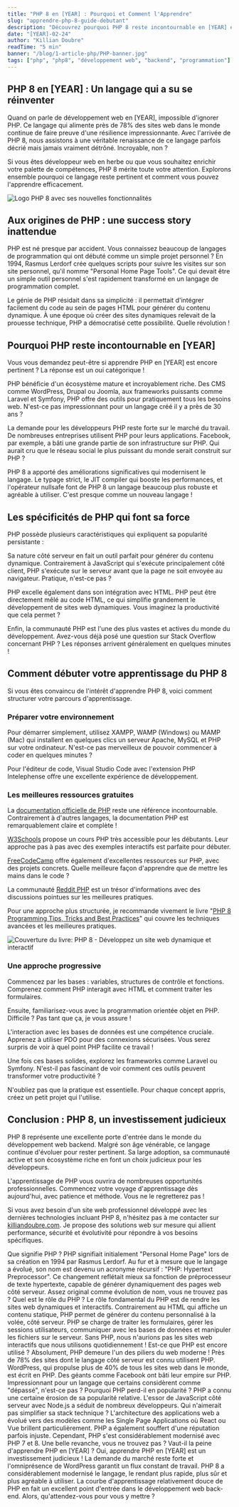 ```yaml
---
title: "PHP 8 en [YEAR] : Pourquoi et Comment l'Apprendre"
slug: "apprendre-php-8-guide-debutant"
description: "Découvrez pourquoi PHP 8 reste incontournable en [YEAR] et comment débuter votre apprentissage. Histoire, évolution et ressources essentielles pour les développeurs web."
date: "[YEAR]-02-24"
author: "Killian Doubre"
readTime: "5 min"
banner: "/blog/1-article-php/PHP-banner.jpg"
tags: ["php", "php8", "développement web", "backend", "programmation"]
---
```


## PHP 8 en [YEAR] : Un langage qui a su se réinventer

Quand on parle de développement web en [YEAR], impossible d'ignorer PHP. Ce langage qui alimente près de 78% des sites web dans le monde continue de faire preuve d'une résilience impressionnante. Avec l'arrivée de PHP 8, nous assistons à une véritable renaissance de ce langage parfois décrié mais jamais vraiment détrôné. Incroyable, non ?

Si vous êtes développeur web en herbe ou que vous souhaitez enrichir votre palette de compétences, PHP 8 mérite toute votre attention. Explorons ensemble pourquoi ce langage reste pertinent et comment vous pouvez l'apprendre efficacement.

<Image src="/blog/1-article-php/php-83-logo.png" alt="Logo PHP 8 avec ses nouvelles fonctionnalités" caption="PHP 8 marque une évolution majeure pour ce langage créé il y a près de 30 ans." />

## Aux origines de PHP : une success story inattendue

PHP est né presque par accident. Vous connaissez beaucoup de langages de programmation qui ont débuté comme un simple projet personnel ? En 1994, Rasmus Lerdorf crée quelques scripts pour suivre les visites sur son site personnel, qu'il nomme "Personal Home Page Tools". Ce qui devait être un simple outil personnel s'est rapidement transformé en un langage de programmation complet.

Le génie de PHP résidait dans sa simplicité : il permettait d'intégrer facilement du code au sein de pages HTML pour générer du contenu dynamique. À une époque où créer des sites dynamiques relevait de la prouesse technique, PHP a démocratisé cette possibilité. Quelle révolution !

## Pourquoi PHP reste incontournable en [YEAR]

Vous vous demandez peut-être si apprendre PHP en [YEAR] est encore pertinent ? La réponse est un oui catégorique !

PHP bénéficie d'un écosystème mature et incroyablement riche. Des CMS comme WordPress, Drupal ou Joomla, aux frameworks puissants comme Laravel et Symfony, PHP offre des outils pour pratiquement tous les besoins web. N'est-ce pas impressionnant pour un langage créé il y a près de 30 ans ?

La demande pour les développeurs PHP reste forte sur le marché du travail. De nombreuses entreprises utilisent PHP pour leurs applications. Facebook, par exemple, a bâti une grande partie de son infrastructure sur PHP. Qui aurait cru que le réseau social le plus puissant du monde serait construit sur PHP ?

PHP 8 a apporté des améliorations significatives qui modernisent le langage. Le typage strict, le JIT compiler qui booste les performances, et l'opérateur nullsafe font de PHP 8 un langage beaucoup plus robuste et agréable à utiliser. C'est presque comme un nouveau langage !

## Les spécificités de PHP qui font sa force

PHP possède plusieurs caractéristiques qui expliquent sa popularité persistante :

Sa nature côté serveur en fait un outil parfait pour générer du contenu dynamique. Contrairement à JavaScript qui s'exécute principalement côté client, PHP s'exécute sur le serveur avant que la page ne soit envoyée au navigateur. Pratique, n'est-ce pas ?

PHP excelle également dans son intégration avec HTML. PHP peut être directement mêlé au code HTML, ce qui simplifie grandement le développement de sites web dynamiques. Vous imaginez la productivité que cela permet ?

Enfin, la communauté PHP est l'une des plus vastes et actives du monde du développement. Avez-vous déjà posé une question sur Stack Overflow concernant PHP ? Les réponses arrivent généralement en quelques minutes !

## Comment débuter votre apprentissage du PHP 8

Si vous êtes convaincu de l'intérêt d'apprendre PHP 8, voici comment structurer votre parcours d'apprentissage.

### Préparer votre environnement

Pour démarrer simplement, utilisez XAMPP, WAMP (Windows) ou MAMP (Mac) qui installent en quelques clics un serveur Apache, MySQL et PHP sur votre ordinateur. N'est-ce pas merveilleux de pouvoir commencer à coder en quelques minutes ?

Pour l'éditeur de code, Visual Studio Code avec l'extension PHP Intelephense offre une excellente expérience de développement.

### Les meilleures ressources gratuites

La [documentation officielle de PHP](https://www.php.net/docs.php) reste une référence incontournable. Contrairement à d'autres langages, la documentation PHP est remarquablement claire et complète !

[W3Schools](https://www.w3schools.com/php/) propose un cours PHP très accessible pour les débutants. Leur approche pas à pas avec des exemples interactifs est parfaite pour débuter.

[FreeCodeCamp](https://www.freecodecamp.org/) offre également d'excellentes ressources sur PHP, avec des projets concrets. Quelle meilleure façon d'apprendre que de mettre les mains dans le code ?

La communauté [Reddit PHP](https://www.reddit.com/r/PHP/) est un trésor d'informations avec des discussions pointues sur les meilleures pratiques.

Pour une approche plus structurée, je recommande vivement le livre "[PHP 8 Programming Tips, Tricks and Best Practices](https://amzn.to/4hWwsPO)" qui couvre les techniques avancées et les meilleures pratiques.

<Image src="/blog/1-article-php/php-8-developpez-un-site-web-dynamique-et-interactif-2e-edition-9782409041525_XL.png" alt="Couverture du livre: PHP 8 - Développez un site web dynamique et interactif" caption="Un excellent livre à lire pour apprendre le PHP 8 de A à Z !" />

### Une approche progressive

Commencez par les bases : variables, structures de contrôle et fonctions. Comprenez comment PHP interagit avec HTML et comment traiter les formulaires.

Ensuite, familiarisez-vous avec la programmation orientée objet en PHP. Difficile ? Pas tant que ça, je vous assure !

L'interaction avec les bases de données est une compétence cruciale. Apprenez à utiliser PDO pour des connexions sécurisées. Vous serez surpris de voir à quel point PHP facilite ce travail !

Une fois ces bases solides, explorez les frameworks comme Laravel ou Symfony. N'est-il pas fascinant de voir comment ces outils peuvent transformer votre productivité ?

N'oubliez pas que la pratique est essentielle. Pour chaque concept appris, créez un petit projet qui l'utilise.

## Conclusion : PHP 8, un investissement judicieux

PHP 8 représente une excellente porte d'entrée dans le monde du développement web backend. Malgré son âge vénérable, ce langage continue d'évoluer pour rester pertinent. Sa large adoption, sa communauté active et son écosystème riche en font un choix judicieux pour les développeurs.

L'apprentissage de PHP vous ouvrira de nombreuses opportunités professionnelles. Commencez votre voyage d'apprentissage dès aujourd'hui, avec patience et méthode. Vous ne le regretterez pas !

Si vous avez besoin d'un site web professionnel développé avec les dernières technologies incluant PHP 8, n'hésitez pas à me contacter sur [killiandoubre.com](https://killiandoubre.com/). Je propose des solutions web sur mesure qui allient performance, sécurité et évolutivité pour répondre à vos besoins spécifiques.

<FAQ>
  <Question>
    Que signifie PHP ?
  </Question>
  <Answer>
    PHP signifiait initialement "Personal Home Page" lors de sa création en 1994 par Rasmus Lerdorf. Au fur et à mesure que le langage a évolué, son nom est devenu un acronyme récursif : "PHP: Hypertext Preprocessor". Ce changement reflétait mieux sa fonction de préprocesseur de texte hypertexte, capable de générer dynamiquement des pages web côté serveur. Assez original comme évolution de nom, vous ne trouvez pas ?
  </Answer>

  <Question>
    Quel est le rôle du PHP ?
  </Question>
  <Answer>
    Le rôle fondamental du PHP est de rendre les sites web dynamiques et interactifs. Contrairement au HTML qui affiche un contenu statique, PHP permet de générer du contenu personnalisé à la volée, côté serveur. PHP se charge de traiter les formulaires, gérer les sessions utilisateurs, communiquer avec les bases de données et manipuler les fichiers sur le serveur. Sans PHP, nous n'aurions pas les sites web interactifs que nous utilisons quotidiennement !
  </Answer>

  <Question>
    Est-ce que PHP est encore utilisé ?
  </Question>
  <Answer>
    Absolument, PHP demeure l'un des piliers du web moderne ! Près de 78% des sites dont le langage côté serveur est connu utilisent PHP. WordPress, qui propulse plus de 40% de tous les sites web dans le monde, est écrit en PHP. Des géants comme Facebook ont bâti leur empire sur PHP. Impressionnant pour un langage que certains considèrent comme "dépassé", n'est-ce pas ?
  </Answer>

  <Question>
    Pourquoi PHP perd-il en popularité ?
  </Question>
  <Answer>
    PHP a connu une certaine érosion de sa popularité relative. L'essor de JavaScript côté serveur avec Node.js a séduit de nombreux développeurs. Qui n'aimerait pas simplifier sa stack technique ? L'architecture des applications web a évolué vers des modèles comme les Single Page Applications où React ou Vue brillent particulièrement. PHP a également souffert d'une réputation parfois injuste. Cependant, PHP s'est considérablement modernisé avec PHP 7 et 8. Une belle revanche, vous ne trouvez pas ?
  </Answer>

  <Question>
    Vaut-il la peine d'apprendre PHP en [YEAR] ?
  </Question>
  <Answer>
    Oui, apprendre PHP en [YEAR] est un investissement judicieux ! La demande du marché reste forte et l'omniprésence de WordPress garantit un flux constant de travail. PHP 8 a considérablement modernisé le langage, le rendant plus rapide, plus sûr et plus agréable à utiliser. La courbe d'apprentissage relativement douce de PHP en fait un excellent point d'entrée dans le développement web back-end. Alors, qu'attendez-vous pour vous y mettre ?
  </Answer>
</FAQ>